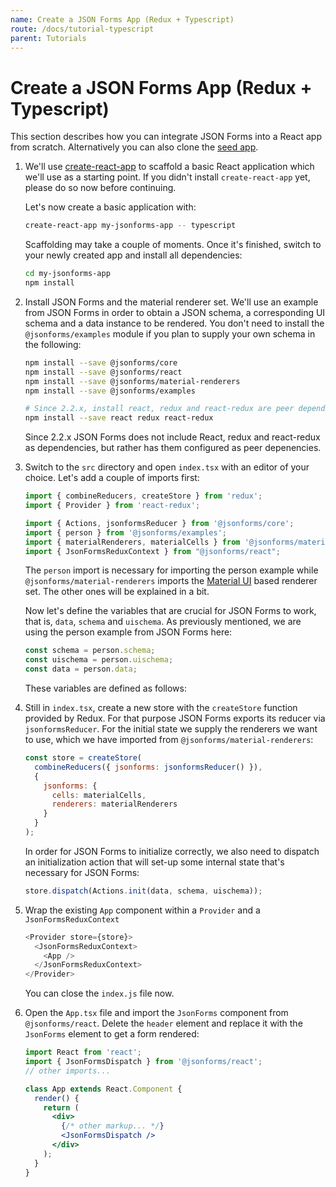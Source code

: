 ```yaml
---
name: Create a JSON Forms App (Redux + Typescript)
route: /docs/tutorial-typescript
parent: Tutorials
---
```



# Create a JSON Forms App (Redux + Typescript)

This section describes how you can integrate JSON Forms into a React app from scratch.
Alternatively you can also clone the [seed app](https://github.com/eclipsesource/jsonforms-react-seed).

1. We'll use [create-react-app](https://github.com/facebookincubator/create-react-app) to scaffold a basic React application which we'll use as a starting point.
   If you didn't install `create-react-app` yet, please do so now before continuing.

   Let's now create a basic application with:

   ```bash
   create-react-app my-jsonforms-app -- typescript
   ```

   Scaffolding may take a couple of moments. Once it's finished, switch to your newly created app and
   install all dependencies:

   ```bash
   cd my-jsonforms-app
   npm install
   ```

2. Install JSON Forms and the material renderer set. We'll use an example from JSON Forms in order to obtain
   a JSON schema, a corresponding UI schema and a data instance to be rendered. You don't need to install
   the `@jsonforms/examples` module if you plan to supply your own schema in the following:

   ```bash
   npm install --save @jsonforms/core
   npm install --save @jsonforms/react
   npm install --save @jsonforms/material-renderers
   npm install --save @jsonforms/examples

   # Since 2.2.x, install react, redux and react-redux are peer dependencies
   npm install --save react redux react-redux
   ```

   Since 2.2.x JSON Forms does not include React, redux and react-redux as dependencies, but rather has them
   configured as peer depenencies.

3. Switch to the `src` directory and open `index.tsx` with an editor of your choice.
   Let's add a couple of imports first:

   ```javascript
   import { combineReducers, createStore } from 'redux';
   import { Provider } from 'react-redux';

   import { Actions, jsonformsReducer } from '@jsonforms/core';
   import { person } from '@jsonforms/examples';
   import { materialRenderers, materialCells } from '@jsonforms/material-renderers';
   import { JsonFormsReduxContext } from "@jsonforms/react";
   ```

   The `person` import is necessary for importing the person example
   while `@jsonforms/material-renderers` imports the
   [Material UI](https://material-ui.com) based
   renderer set. The other ones will be explained in a bit.

   Now let's define the variables that are crucial for JSON Forms to work,
   that is, `data`, `schema` and `uischema`. As previously mentioned, we are
   using the person example from JSON Forms here:

   ```javascript
   const schema = person.schema;
   const uischema = person.uischema;
   const data = person.data;
   ```

   These variables are defined as follows:

   <PersonVars />

4. Still in `index.tsx`, create a new store with the `createStore` function provided by Redux.
   For that purpose JSON Forms exports its reducer via `jsonformsReducer`. For the initial state we supply
   the renderers we want to use, which we have imported from `@jsonforms/material-renderers`:

   ```javascript
   const store = createStore(
     combineReducers({ jsonforms: jsonformsReducer() }),
     {
       jsonforms: {
         cells: materialCells,
         renderers: materialRenderers
       }
     }
   );
   ```

   In order for JSON Forms to initialize correctly, we also need to dispatch an initialization action that will
   set-up some internal state that's necessary for JSON Forms:

   ```javascript
   store.dispatch(Actions.init(data, schema, uischema));
   ```

5. Wrap the existing `App` component within a `Provider` and a `JsonFormsReduxContext`

   ```javascript
   <Provider store={store}>
     <JsonFormsReduxContext>
       <App />
     </JsonFormsReduxContext>
   </Provider>
   ```

   You can close the <code>index.js</code> file now.

6. Open the `App.tsx` file and import the `JsonForms` component from `@jsonforms/react`.
   Delete the `header` element and replace it with the `JsonForms` element
   to get a form rendered:

   ```jsx
   import React from 'react';
   import { JsonFormsDispatch } from '@jsonforms/react';
   // other imports...

   class App extends React.Component {
     render() {
       return (
         <div>
           {/* other markup... */}
           <JsonFormsDispatch />
         </div>
       );
     }
   }
   ```
